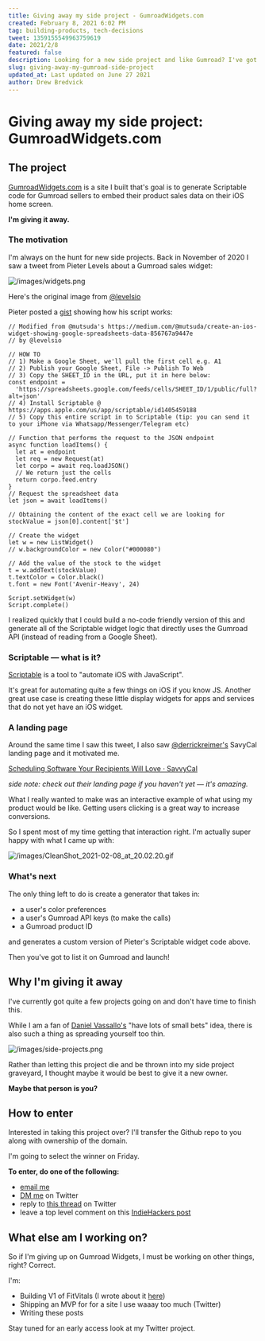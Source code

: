 ```yaml
---
title: Giving away my side project - GumroadWidgets.com
created: February 8, 2021 6:02 PM
tag: building-products, tech-decisions
tweet: 1359155549963759619
date: 2021/2/8
featured: false
description: Looking for a new side project and like Gumroad? I've got the perfect project for you — and you can get started for free.
slug: giving-away-my-gumroad-side-project
updated_at: Last updated on June 27 2021
author: Drew Bredvick
---
```



<OGImage
  title="Giving away my side project: GumroadWidgets.com"
  image="https://assets-global.website-files.com/6171b265e5c8aa59b42c3472/6195a323ebc74430470887d0_gum-coin-4.svg"
/>

# Giving away my side project: GumroadWidgets.com

## The project

[GumroadWidgets.com](http://gumroadwidgets.com) is a site I built that's goal is to generate Scriptable code for Gumroad sellers to embed their product sales data on their iOS home screen.

**I'm giving it away.**

### The motivation

I'm always on the hunt for new side projects. Back in November of 2020 I saw a tweet from Pieter Levels about a Gumroad sales widget:

[](https://twitter.com/levelsio/status/1330576085151588352)

![/images/widgets.png](/images/Untitled.png)

Here's the original image from [@levelsio](https://twitter.com/levelsio/status/1330573624827392003)

Pieter posted a [gist](https://gist.github.com/levelsio/a1ca0dd434b77ef26f6a7c403beff4d0) showing how his script works:

```
// Modified from @mutsuda's https://medium.com/@mutsuda/create-an-ios-widget-showing-google-spreadsheets-data-856767a9447e
// by @levelsio

// HOW TO
// 1) Make a Google Sheet, we'll pull the first cell e.g. A1
// 2) Publish your Google Sheet, File -> Publish To Web
// 3) Copy the SHEET_ID in the URL, put it in here below:
const endpoint =
  'https://spreadsheets.google.com/feeds/cells/SHEET_ID/1/public/full?alt=json'
// 4) Install Scriptable @ https://apps.apple.com/us/app/scriptable/id1405459188
// 5) Copy this entire script in to Scriptable (tip: you can send it to your iPhone via Whatsapp/Messenger/Telegram etc)

// Function that performs the request to the JSON endpoint
async function loadItems() {
  let at = endpoint
  let req = new Request(at)
  let corpo = await req.loadJSON()
  // We return just the cells
  return corpo.feed.entry
}
// Request the spreadsheet data
let json = await loadItems()

// Obtaining the content of the exact cell we are looking for
stockValue = json[0].content['$t']

// Create the widget
let w = new ListWidget()
// w.backgroundColor = new Color("#000080")

// Add the value of the stock to the widget
t = w.addText(stockValue)
t.textColor = Color.black()
t.font = new Font('Avenir-Heavy', 24)

Script.setWidget(w)
Script.complete()
```

I realized quickly that I could build a no-code friendly version of this and generate all of the Scriptable widget logic that directly uses the Gumroad API (instead of reading from a Google Sheet).

### Scriptable — what is it?

[Scriptable](https://scriptable.app/) is a tool to "automate iOS with JavaScript".

It's great for automating quite a few things on iOS if you know JS. Another great use case is creating these little display widgets for apps and services that do not yet have an iOS widget.

### A landing page

Around the same time I saw this tweet, I also saw [@derrickreimer's](https://twitter.com/derrickreimer) SavyCal landing page and it motivated me.

[Scheduling Software Your Recipients Will Love · SavvyCal](https://savvycal.com/)

_side note: check out their landing page if you haven't yet — it's amazing._

What I really wanted to make was an interactive example of what using my product would be like. Getting users clicking is a great way to increase conversions.

So I spent most of my time getting that interaction right. I'm actually super happy with what I came up with:

![/images/CleanShot_2021-02-08_at_20.02.20.gif](/images/CleanShot_2021-02-08_at_20.02.20.gif)

### What's next

The only thing left to do is create a generator that takes in:

- a user's color preferences
- a user's Gumroad API keys (to make the calls)
- a Gumroad product ID

and generates a custom version of Pieter's Scriptable widget code above.

Then you've got to list it on Gumroad and launch!

## Why I'm giving it away

I've currently got quite a few projects going on and don't have time to finish this.

While I am a fan of [Daniel Vassallo's](https://twitter.com/dvassallo) "have lots of small bets" idea, there is also such a thing as spreading yourself too thin.

![/images/side-projects.png](/images/side-projects.png)

Rather than letting this project die and be thrown into my side project graveyard, I thought maybe it would be best to give it a new owner.

**Maybe that person is you?**

## How to enter

Interested in taking this project over? I'll transfer the Github repo to you along with ownership of the domain.

I'm going to select the winner on Friday.

**To enter, do one of the following:**

- [email me](mailto:drewb@hey.com)
- [DM me](https://twitter.com/dbredvick) on Twitter
- reply to [this thread](https://twitter.com/DBredvick/status/1359155549963759619) on Twitter
- leave a top level comment on this [IndieHackers post](https://www.indiehackers.com/post/free-giving-my-project-gumroadwidgets-an-ios-widget-generator-inspired-by-levelsio-c101a282af)

## What else am I working on?

So if I'm giving up on Gumroad Widgets, I must be working on other things, right? Correct.

I'm:

- Building V1 of FitVitals (I wrote about it [here](/posts/rome-wasn't-built-in-a-day-and-neither-was-my-saas-app))
- Shipping an MVP for for a site I use waaay too much (Twitter)
- Writing these posts

Stay tuned for an early access look at my Twitter project.
